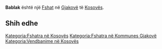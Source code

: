{{Fshat në Kosovës
 | Emri                = Bablak
| sqi_N_name = Bablak
| sqi_N_FULL_NAME_RO = Bablak
| sqi_N_FULL_NAME_ND_RO = Bablak
| sqi_N_SORT_NAME_RG = BABLAK
| sqi_N_FULL_NAME_RG = Bablak
| sqi_N_FULL_NAME_ND_RG = Bablak
| srp_N_name = Babljak
| srp_N_FULL_NAME_RO = Babljak
| srp_N_FULL_NAME_ND_RO = Babljak
| srp_N_SORT_NAME_RG = BABLJAK
| srp_N_FULL_NAME_RG = Babljak
| srp_N_FULL_NAME_ND_RG = Babljak
| srp_NS_name = Бабљак
| srp_NS_FULL_NAME_RO = Бабљак
| srp_NS_FULL_NAME_ND_RO = Бабљак
| srp_NS_SORT_NAME_RG = БАБЉАК
| srp_NS_FULL_NAME_RG = Бабљак
| srp_NS_FULL_NAME_ND_RG = Бабљак

 | Emri (Rasa dhanore) = 
 | Figura              = 
 | Shteti              = Kosovo
 | Komuna              = Gjakovë
 | Kodi postar         = 
 | Sipërfaqja          = 

 | Popullsia           = 

 | Regj. i popullsisë  = 
 | Dend. e popullsisë  = 
 | Faqja zyrtare       = 
 <!--- Koordinatat ----> 
 | Gjerësia            = 42.4475
 | Gjatësia            = 21.150556
 | Lartësia            = 
}}
'''Bablak''' është një [[Fshat]] në [[Gjakovë]] të [[Kosovës]].

<!-- == Gjeografia == -->
<!-- == Historia == -->
<!-- == Demografia == -->
== Shih edhe ==
{{Komuna Gjakovë}}
{{Kosovo-Administrata-Cung}}

[[Kategoria:Fshatra në Kosovës]]
[[Kategoria:Fshatra në Kommunes Gjakovë]]
[[Kategoria:Vendbanime në Kosovës]]
